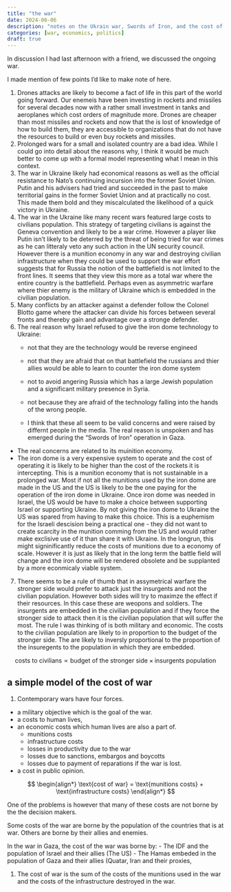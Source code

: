 ```yaml
---
title: "the war"
date: 2024-06-06
description: "notes on the Ukrain war, Swords of Iron, and the cost of war"
categories: [war, economics, politics]
draft: true
---
```



In discussion I had last afternoon with a friend, we discussed the ongoing war.

I made mention of few points I'd like to make note of here.

1. Drones attacks are likely to become a fact of life in this part of the world
   going forward. Our enemeis have been investing in rockets and missiles for 
   several decades now with a rather small investment in tanks and aeroplanes
   which cost orders of magnitude more. 
   Drones are cheaper than most missiles and rockets and now that the is lost of
   knowledge of how to build them, they are accessible to organizations that
   do not have the resources to build or even buy rockets and missiles.
2. Prolonged wars for a small and isolated country are a bad idea. While I could 
   go into detail about the reasons why, I think it would be much better to come
   up with a formal model representing what I mean in this context.
3. The war in Ukraine likely had economical reasons as well as the official 
   resistance to Nato's continuing incursion into the former Soviet Union. 
   Putin and his advisers had tried and succeeded in the past to make territorial
   gains in the former Soviet Union and at practically no cost. This made them
   bold and they miscalculated the likelihood of a quick victory in Ukraine.
4. The war in the Ukraine like many recent wars featured large costs to civilians
   population. This strategy of targeting civilians is against the Geneva convention
   and likely to be a war crime. However a player like Putin isn't likely to be
   deterred by the threat of being tried for war crimes as he can litteraly veto
   any such action in the UN security council.
   However there is a munition economy in any war and destroying civilian
   infrastructure when they could be used to support the war effort suggests that for    Russia the notion of the battlefield is not limited to the front lines. 
   It seems that they view this more as a total war where the entire country is the
   battlefield.
   Perhaps even as asymmetric warfare where thier enemy is the military of Ukraine
   which is embedded in the civilian population.
5. Many conflicts by an attacker against a defender follow the Colonel Blotto game
   where the attacker can divide his forces between several fronts and thereby gain
   and advantage over a stronge defender.
6. The real reason why Israel refused to give the iron dome technology to Ukraine:
    - not that they are the technology would be reverse engineed
    - not that they are afraid that on that battlefield the russians and thier
    allies would be able to learn to counter the iron dome system
    - not to avoid angering Russia which has a large Jewish population and a 
    significant military presence in Syria.
    - not because they are afraid of the technology falling into the hands of
    the wrong people.
    
    - I think that these all seem to be valid concerns and were raised by differnt people in the media. The real reason is unspoken and has emerged during the 
  "Swords of Iron" operation in Gaza.
  - The real concerns are related to its muinition economy. 
  - The iron dome is a very expensive system to operate and the cost of operating 
    it is likely to be higher than the cost of the rockets it is intercepting. 
    This is a munition economy that is not sustainable in a prolonged war. 
    Most if not all the munitions used by the iron dome are made in the US and 
    the US is likely to be the one paying for the operation of the iron dome in
    Ukraine. Once iron dome was needed in Israel, the US would be have to make a
    choice between supporting Israel or supporting Ukraine.
    By not giving the iron dome to Ukraine the US was spared from having to make 
    this choice. This is a euphemism for the Israeli descision being a practical 
    one - they did not want to create scarcity in the munition comming from the US
    and would rather make exclisive use of it than share it with Ukraine. In the 
    longrun, this might signinificantly reduce the costs of munitions due to a
    economy of scale.
    However it is just as likely that in the long term the battle field will 
    change and the iron dome will be rendered obsolete and be supplanted by a 
    more econmicaly viable system.
7. There seems to be a rule of thumb that in assymetrical warfare the stronger side
   would prefer to attack just the insurgents and not the civilian population. 
   However both sides will try to maximze the effect if their resources. In this 
   case these are weopons and soldiers. The insurgents are embedded in the civilian
   population and if they force the stronger side to attack then it is the civilian
   population that will suffer the most. The rule I was thinking of is both military
   and economic. The costs to the civilian population are likely to in proportion to
   the budget of the stronger side. The are likely to inversly proportional to the
   proportion of the insuregents to the population in which they are embedded.
   
$$
\text{costs to civilians} \propto \text{budget of the stronger side} \times \text{insurgents \ population}
$$
  
  
## a simple model of the cost of war

1. Contemporary wars have four forces.
  - a military objective which is the goal of the war.
  - a costs to human lives, 
  - an economic costs which human lives are also a part of.
    - munitions costs
    - infrastructure costs
    - losses in productivity due to the war
    - losses due to sanctions, embargos and boycotts
    - losses due to payment of reparations if the war is lost.
  - a cost in public opinion.

$$
\begin{align*} 
\text{cost of war} = \text{munitions costs} + \text{infrastructure costs}
\end{align*}
$$

One of the problems is however that many of these costs are not borne by the
the decision makers. 

Some costs of the war are borne by the population of the countries that is at war.
Others are borne by their allies and enemies. 

In the war in Gaza, the cost of the war was borne by:
- The IDF and the population of Israel and their allies (The US)
- The Hamas embeded in the population of Gaza and their allies (Quatar, Iran and their proxies,






   
1. The cost of war is the sum of the costs of the munitions used in the war and the
   costs of the infrastructure destroyed in the war.
   